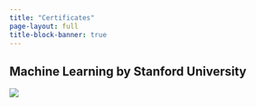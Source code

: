 ```yaml
---
title: "Certificates"
page-layout: full
title-block-banner: true
---
```


## Machine Learning by Stanford University

![](./files/certificate.png)